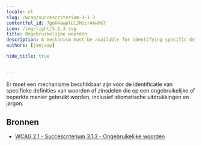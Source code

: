 ```yaml
---
locale: nl
slug: /wcag/succescriterium-3-1-3
contentful_id: 7goH4awplUlJMicrAAwhG7
icon: /img/light/3.1.3.svg
title: Ongebruikelijke woorden
description: A mechanism must be available for identifying specific definitions of words or phrases used in an unusual or restricted way, including idioms and jargon.
authors: [janjaap]

hide_title: true

	
---
```


<Hero
  title="Ongebruikelijke woorden"
  icon="/img/light/3.1.3.svg"
  prefix="Succescriterium 3.1.3"
  suffix="Niveau AAA"
/>

Er moet een mechanisme beschikbaar zijn voor de identificatie van specifieke definities van woorden of zinsdelen die op een ongebruikelijke of beperkte manier gebruikt worden, inclusief idiomatische uitdrukkingen en jargon.

## Bronnen

- [WCAG 2.1 - Succescriterium 3.1.3 - Ongebruikelijke woorden](https://www.w3.org/Translations/WCAG21-nl/#ongebruikelijke-woorden)